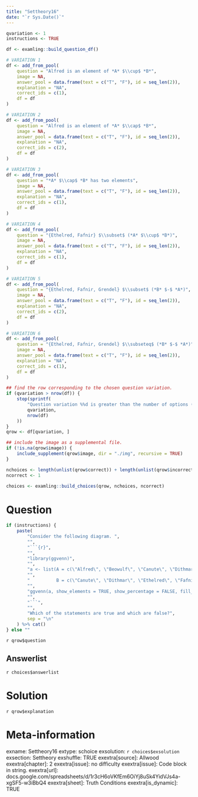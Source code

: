 ```yaml
---
title: "Settheory16"
date: "`r Sys.Date()`"
---
```


```r
qvariation <- 1
instructions <- TRUE
```

```r
df <- examling::build_question_df()

# VARIATION 1
df <- add_from_pool(
    question = "Alfred is an element of *A* $\\cup$ *B*",
    image = NA,
    answer_pool = data.frame(text = c("T", "F"), id = seq_len(2)),
    explanation = "NA",
    correct_ids = c(1),
    df = df
)

# VARIATION 2
df <- add_from_pool(
    question = "Alfred is an element of *A* $\\cap$ *B*",
    image = NA,
    answer_pool = data.frame(text = c("T", "F"), id = seq_len(2)),
    explanation = "NA",
    correct_ids = c(2),
    df = df
)

# VARIATION 3
df <- add_from_pool(
    question = "*A* $\\cap$ *B* has two elements",
    image = NA,
    answer_pool = data.frame(text = c("T", "F"), id = seq_len(2)),
    explanation = "NA",
    correct_ids = c(1),
    df = df
)

# VARIATION 4
df <- add_from_pool(
    question = "{Ethelred, Fafnir} $\\subset$ (*A* $\\cup$ *B*)",
    image = NA,
    answer_pool = data.frame(text = c("T", "F"), id = seq_len(2)),
    explanation = "NA",
    correct_ids = c(1),
    df = df
)

# VARIATION 5
df <- add_from_pool(
    question = "{Ethelred, Fafnir, Grendel} $\\subset$ (*B* $-$ *A*)",
    image = NA,
    answer_pool = data.frame(text = c("T", "F"), id = seq_len(2)),
    explanation = "NA",
    correct_ids = c(2),
    df = df
)

# VARIATION 6
df <- add_from_pool(
    question = "{Ethelred, Fafnir, Grendel} $\\subseteq$ (*B* $-$ *A*)",
    image = NA,
    answer_pool = data.frame(text = c("T", "F"), id = seq_len(2)),
    explanation = "NA",
    correct_ids = c(1),
    df = df
)

## find the row corresponding to the chosen question variation.
if (qvariation > nrow(df)) {
    stop(sprintf(
        "Question variation %%d is greater than the number of options (%%d).",
        qvariation,
        nrow(df)
    ))
}
qrow <- df[qvariation, ]

## include the image as a supplemental file.
if (!is.na(qrow$image)) {
    include_supplement(qrow$image, dir = "./img", recursive = TRUE)
}

nchoices <- length(unlist(qrow$correct)) + length(unlist(qrow$incorrect))
ncorrect <- 1

choices <- examling::build_choices(qrow, nchoices, ncorrect)
```

Question
========
```r
if (instructions) {
    paste(
        "Consider the following diagram. ",
        "",
        "```{r}",
        "",
        "library(ggvenn)",
        "",
        "a <- list(A = c(\"Alfred\", \"Beowulf\", \"Canute\", \"Dithmar\"),",
        "",
        "          B = c(\"Canute\", \"Dithmar\", \"Ethelred\", \"Fafnir\", \"Grendel\"))",
        "",
        "ggvenn(a, show_elements = TRUE, show_percentage = FALSE, fill_color = c(\"blue\", \"red\"), fill_alpha = 0.5)",
        "",
        "```",
        "",
        "Which of the statements are true and which are false?",
        sep = "\n"
    ) %>% cat()
} else ""
```

`r qrow$question`


Answerlist
----------

`r choices$answerlist`

Solution
========
`r qrow$explanation`


Meta-information
================
exname: Settheory16
extype: schoice
exsolution: `r choices$exsolution`
exsection: Settheory
exshuffle: TRUE
exextra[source]: Allwood
exextra[chapter]: 2
exextra[issue]: no difficulty
exextra[issue]: Code block in string.
exextra[url]: docs.google.com/spreadsheets/d/1r3cH6oVKfEm6OiYj8uSk4YidVJs4a-xgSF5-w3iBbQ4
exextra[sheet]: Truth Conditions
exextra[is_dynamic]: TRUE

